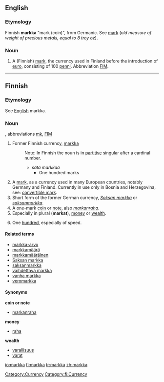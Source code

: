 ==English==
{{wikipedia}}

===Etymology===
Finnish '''markka''' "mark (coin)", from Germanic.  See [[mark]] (''old measure of weight of precious metals, equal to 8 troy oz'').

===Noun===
{{en-noun}}

# A (Finnish) [[mark]], the currency used in Finland before the introduction of [[euro]], consisting of 100 [[penni]]. Abbreviation [[FIM]].

[[Category:Currency]]

----

==Finnish==
===Etymology===
See [[markka#English|English]] markka.

===Noun===
{{fi-noun|mark|type=markka}}, abbreviations [[mk]], [[FIM]]

# Former Finnish currency, [[markka#English|markka]]
#:Note: In Finnish the noun is in [[partitive]] singular after a cardinal number.
#:*''sata markkaa''
#:**One hundred marks
# A [[mark]], as a currency used in many European countries, notably Germany and Finland. Currently in use only in Bosnia and Herzegovina, see: [[convertible mark]].
# Short form of the former German currency, ''[[Saksan markka]]'' or ''[[saksanmarkka]]''.
# A one-mark [[coin]] or [[note]], also ''[[markanraha]]''.
# Especially in plural ('''markat'''), [[money]] or [[wealth]].
# {{context|slang|lang=fi}} One [[hundred]], especially of speed.

====Related terms====
*[[markka-arvo]]
*[[markkamäärä]]
*[[markkamääräinen]]
*[[Saksan markka]]
*[[saksanmarkka]]
*[[vaihdettava markka]]
*[[vanha markka]]
*[[veromarkka]]

====Synonyms====
'''coin or note'''
*[[markanraha]]
'''money'''
*[[raha]]
'''wealth'''
*[[varallisuus]]
*[[varat]]

[[Category:fi:Currency]]

[[io:markka]]
[[fi:markka]]
[[tr:markka]]
[[zh:markka]]